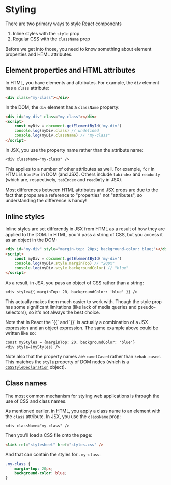 # Styling

<EpicVideo url="https://www.epicreact.dev/workshops/react-fundamentals/intro-to-styling" />

There are two primary ways to style React components

1. Inline styles with the `style` prop
2. Regular CSS with the `className` prop

Before we get into those, you need to know something about element properties
and HTML attributes.

## Element properties and HTML attributes

In HTML, you have elements and attributes. For example, the `div` element has a
`class` attribute:

```html
<div class="my-class"></div>
```

In the DOM, the `div` element has a `className` property:

```html
<div id="my-div" class="my-class"></div>
<script>
	const myDiv = document.getElementById('my-div')
	console.log(myDiv.class) // undefined
	console.log(myDiv.className) // "my-class"
</script>
```

In JSX, you use the property name rather than the attribute name:

```tsx
<div className="my-class" />
```

This applies to a number of other attributes as well. For example, `for` in HTML
is `htmlFor` in DOM (and JSX). Others include `tabindex` and `readonly` (which
are, respectively, `tabIndex` and `readOnly` in JSX).

Most differences between HTML attributes and JSX props are due to the fact that
props are a reference to "properties" not "attributes", so understanding the
difference is handy!

## Inline styles

Inline styles are set differently in JSX from HTML as a result of how they are
applied to the DOM. In HTML, you'd pass a string of CSS, but you access it as an
object in the DOM:

```html
<div id="my-div" style="margin-top: 20px; background-color: blue;"></div>
<script>
	const myDiv = document.getElementById('my-div')
	console.log(myDiv.style.marginTop) // "20px"
	console.log(myDiv.style.backgroundColor) // "blue"
</script>
```

As a result, in JSX, you pass an object of CSS rather than a string:

```tsx
<div style={{ marginTop: 20, backgroundColor: 'blue' }} />
```

This actually makes them much easier to work with. Though the style prop has
some significant limitations (like lack of media queries and pseudo-selectors),
so it's not always the best choice.

<callout-warning class="aside">
Note that in React the `{{` and `}}` is actually a combination of a JSX
expression and an object expression. The same example above could be written
like so:

```tsx
const myStyles = {marginTop: 20, backgroundColor: 'blue'}
<div style={myStyles} />
```

</callout-warning>

Note also that the property names are `camelCased` rather than `kebab-cased`.
This matches the `style` property of DOM nodes (which is a
[`CSSStyleDeclaration`](https://developer.mozilla.org/en-US/docs/Web/API/CSSStyleDeclaration)
object).

## Class names

The most common mechanism for styling web applications is through the use of CSS
and class names.

As mentioned earlier, in HTML, you apply a class name to an element with the
`class` attribute. In JSX, you use the `className` prop:

```tsx
<div className="my-class" />
```

Then you'll load a CSS file onto the page:

```html
<link rel="stylesheet" href="styles.css" />
```

And that can contain the styles for `.my-class`:

```css
.my-class {
	margin-top: 20px;
	background-color: blue;
}
```
